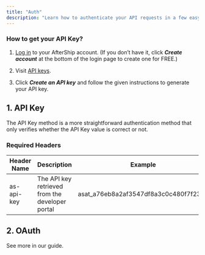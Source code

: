```yaml
---
title: "Auth"
description: "Learn how to authenticate your API requests in a few easy steps. There are 2 different types of API authentication methods."
---
```


### How to get your API Key?

1. [Log in](https://organization.automizely.com/welcome) to your AfterShip account. (If you don’t have it, click ***Create account*** at the bottom of the login page to create one for FREE.)

2. Visit [API keys](https://organization.automizely.com/api-keys).

3. Click ***Create an API key*** and follow the given instructions to generate your API key.

## 1. API Key

The API Key method is a more straightforward authentication method that only verifies whether the API Key value is correct or not.

### Required Headers

| **Header Name** | **Description**                                 | Example                                |
| --------------- | ----------------------------------------------- | -------------------------------------- |
| as-api-key      | The API key retrieved from the developer portal | asat\_a76eb8a2af3547df8a3c0c480f7f23d5 |

## 2. OAuth

See more in our guide.
